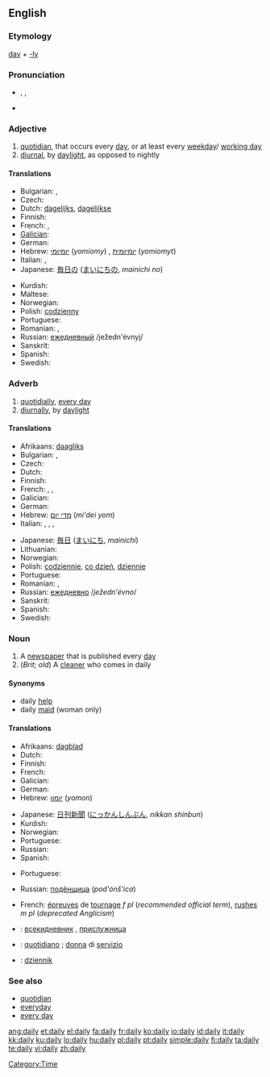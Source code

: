 ==English==

===Etymology===
[[day]] + [[-ly]]

===Pronunciation===
* {{enPR|dāli}}, {{IPA|/ˈdeɪli/}}, {{SAMPA|/"deIli/}}
* {{audio|en-us-daily.ogg|Audio (US)}}
*: {{rhymes|eɪli}}

===Adjective===
{{en-adj|-}}

# [[quotidian]], that occurs every [[day]], or at least every [[weekday]]/ [[working day]]
# [[diurnal]], by [[daylight]], as opposed to nightly

====Translations====
{{trans-top|that occurs every day}}
* Bulgarian: {{t+|bg|всекидневен|m|sc=Cyrl}}, {{t+|bg|ежедневен|m|sc=Cyrl}}
* Czech: {{t-|cs|denní}}
* Dutch: [[dagelijks]], [[dagelijkse]]
* Finnish: {{t+|fi|päivittäinen}}
* French: {{t+|fr|quotidien}}, {{t+|fr|journalier}}
* [[Galician]]: {{t-|gl|diario|xs=Galician}} {{m}} {{t-|gl|diaria|xs=Galician}} {{f}}
* German: {{t+|de|täglich}}
* Hebrew: [[יומיומי]] (''yomiomy'') {{m}}, [[יומיומית]] (''yomiomyt'') {{f}}
* Italian: {{t+|it|quotidiano}}, {{t+|it|giornaliero}}
* Japanese: [[毎日]]の ([[まいにち]]の, ''mainichi no'')
{{trans-mid}}
* Kurdish: {{ku-Arab|[[ڕۆژانه‌]]}}
* Maltese: {{t-|mt|kuljum praċett|xs=Maltese}}
* Norwegian: {{t-|no|daglig}}
* Polish: [[codzienny]]
* Portuguese: {{t+|pt|diário}}
* Romanian: {{t-|ro|zilnic}}, {{t-|ro|cotidian}}
* Russian: [[ежедневный]] /ježedn'évnyj/
* Sanskrit: {{t-|sa|anu|xs=Sanskrit}}
* Spanish: {{t+|es|diario}}
* Swedish: {{t-|sv|daglig}}
{{trans-bottom}}

===Adverb===
{{en-adv|-}}

# [[quotidially]], [[every day]]
# [[diurnally]], by [[daylight]]

====Translations====
{{trans-top|every day}}
* Afrikaans: [[daagliks]]
* Bulgarian: {{t+|bg|всекидневно|sc=Cyrl}}, {{t+|bg|ежедневно|sc=Cyrl}}
* Czech: {{t-|cs|denně}}
* Dutch: {{t+|nl|dagelijks}}
* Finnish: {{t+|fi|päivittäin}}
* French: {{t+|fr|quotidiennement}}, {{t+|fr|journellement}}, {{t-|fr|tous les jours}}
* Galician: {{t-|gl|diariamente|xs=Galician}} {{m}}
* German: {{t+|de|täglich}}
* Hebrew: [[מדי יום]] (''mi'dei yom'')
* Italian: {{t+|it|quotidianamente}}, {{t+|it|giornalmente}}, {{t-|it|ogni giorno}}, {{t-|it|tutti i giorni}}
{{trans-mid}}
* Japanese: [[毎日]] ([[まいにち]], ''mainichi'')
* Lithuanian: {{t|lt|kasdien}}
* Norwegian: {{t-|no|daglig}}
* Polish: [[codziennie]], [[co dzień]], [[dziennie]]
* Portuguese: {{t+|pt|diariamente}}
* Romanian: {{t-|ro|zilnic}}, {{t-|ro|cotidian}}
* Russian: [[ежедневно]] /''ježedn'évno''/
* Sanskrit: {{t-|sa|anu|xs=Sanskrit}}
* Spanish: {{t-|es|diariamente}}
* Swedish: {{t-|sv|dagligt}}
{{trans-bottom}}

===Noun===
{{en-noun|dailies}}

# A [[newspaper]] that is published every [[day]]
# (''Brit; old'') A [[cleaner]] who comes in daily 

====Synonyms====
* daily [[help]] 
* daily [[maid]] (woman only)

====Translations====
{{trans-top|a newspaper that is published every day}}
* Afrikaans: [[dagblad]]
* Dutch: {{t+|nl|dagblad|n}}
* Finnish: {{t-|fi|päivälehti}}
* French: {{t+|fr|quotidien|m}}
* Galician: {{t-|gl|diario|xs=Galician}} {{m}}
* German: {{t+|de|Tageszeitung|f}}
* Hebrew: [[יומון]] (''yomon'') {{m}}
{{trans-mid}}
* Japanese: [[日刊新聞]] ([[にっかんしんぶん]], ''nikkan shinbun'')
* Kurdish: {{ku-Arab|[[ڕۆژنامه‌]]}}
* Norwegian: {{t-|no|dagsavis|m}}
* Portuguese: {{t|pt|diário|m}}
* Russian: {{t+|ru|ежедневник|m|tr=''ježedn'évnik''|sc=Cyrl}}
* Spanish: {{t+|es|diario|m}}
{{trans-bottom}}

{{trans-top|(''Brit; old'') a cleaner who comes in daily (daily help or daily maid)}}
* Portuguese: {{t|pt|diarista|f}}
{{trans-mid}}
* Russian: [[подёнщица]] (''pod'ónš'ica'') {{f}}
{{trans-bottom}}

{{trans-top|(''US'') (''dailies'') (''pl'') (in the film industry) rushes}}
* French: [[épreuves]] de [[tournage]] ''f pl'' (''recommended official term''), [[rushes]] ''m pl'' (''deprecated Anglicism'')
{{trans-mid}}
{{trans-bottom}}

{{checktrans-top}}
* {{ttbc|Bulgarian}}: [[всекидневник]] {{m}}, [[прислужница]] {{f}}
* {{ttbc|Italian}}: [[quotidiano]] {{m}}; [[donna]] di [[servizio]] {{f}}
{{checktrans-mid}}
* {{ttbc|Polish}}: [[dziennik]] {{m}} 
{{checktrans-bottom}}

===See also===
* [[quotidian]]
* [[everyday]]
* [[every day]]

[[Category:Time]]

[[ang:daily]]
[[et:daily]]
[[el:daily]]
[[fa:daily]]
[[fr:daily]]
[[ko:daily]]
[[io:daily]]
[[id:daily]]
[[it:daily]]
[[kk:daily]]
[[ku:daily]]
[[lo:daily]]
[[hu:daily]]
[[pl:daily]]
[[pt:daily]]
[[simple:daily]]
[[fi:daily]]
[[ta:daily]]
[[te:daily]]
[[vi:daily]]
[[zh:daily]]